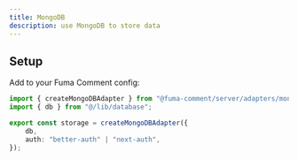 ```yaml
---
title: MongoDB
description: use MongoDB to store data
---
```


## Setup

Add to your Fuma Comment config:

```ts
import { createMongoDBAdapter } from "@fuma-comment/server/adapters/mongo-db";
import { db } from "@/lib/database";

export const storage = createMongoDBAdapter({
    db,
    auth: "better-auth" | "next-auth",
});
```

